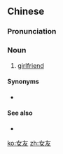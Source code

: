 ==Chinese==
{{zh-forms}}

===Pronunciation===
{{zh-pron
|m=nǚyǒu
|c=neoi5 jau5
|mn=lí-iú
|cat=n
}}

===Noun===
{{zh-noun}}

# [[girlfriend]]

====Synonyms====
* {{zh-l|女朋友}}

====See also====
* {{zh-l|男友}}

[[ko:女友]]
[[zh:女友]]